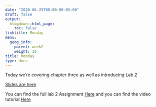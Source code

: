```yaml
---
date: "2020-06-25T00:00:00-05:00"
draft: false
output:
  blogdown::html_page:
    toc: false
linktitle: Monday
menu:
  geog_info:
    parent: week2
    weight: 10
title: Monday
type: docs
---
```


Today we're covering chapter three as well as introducing Lab 2

[Slides are here](https://murraygeo.com/slides/intro_geographic_information/Day06/slides.html)

You can find the full lab 2 Assignment [Here](https://docs.google.com/document/d/1CH-on4t3JTHt1ktIy04U4U0k_Y5U-yzz_3yqJScE0oQ/edit?usp=sharing) and you can find the video tutorial [Here](https://unc.zoom.us/rec/share/-fZ0KrKg8mNJRp3862P5BZA4AJjJX6a80SlM_6EOn0ohlJXxYLSgGgfDEo9V2IIo?startTime=1593401626000)